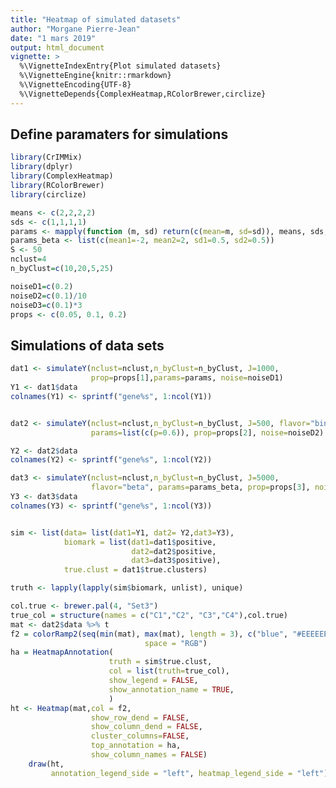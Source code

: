 ```yaml
---
title: "Heatmap of simulated datasets"
author: "Morgane Pierre-Jean"
date: "1 mars 2019"
output: html_document
vignette: >
  %\VignetteIndexEntry{Plot simulated datasets}
  %\VignetteEngine{knitr::rmarkdown}
  %\VignetteEncoding{UTF-8}
  %\VignetteDepends{ComplexHeatmap,RColorBrewer,circlize}
---
```


## Define paramaters for simulations
```r
library(CrIMMix)
library(dplyr)
library(ComplexHeatmap)
library(RColorBrewer)
library(circlize)
```

```r
means <- c(2,2,2,2)
sds <- c(1,1,1,1)
params <- mapply(function (m, sd) return(c(mean=m, sd=sd)), means, sds, SIMPLIFY=FALSE)
params_beta <- list(c(mean1=-2, mean2=2, sd1=0.5, sd2=0.5))
S <- 50
nclust=4
n_byClust=c(10,20,5,25)
```

```r
noiseD1=c(0.2)
noiseD2=c(0.1)/10
noiseD3=c(0.1)*3
props <- c(0.05, 0.1, 0.2)
```

## Simulations of data sets
```r
dat1 <- simulateY(nclust=nclust,n_byClust=n_byClust, J=1000,
                  prop=props[1],params=params, noise=noiseD1)
Y1 <- dat1$data
colnames(Y1) <- sprintf("gene%s", 1:ncol(Y1))


dat2 <- simulateY(nclust=nclust,n_byClust=n_byClust, J=500, flavor="binary",
                  params=list(c(p=0.6)), prop=props[2], noise=noiseD2)

Y2 <- dat2$data
colnames(Y2) <- sprintf("gene%s", 1:ncol(Y2))

dat3 <- simulateY(nclust=nclust,n_byClust=n_byClust, J=5000,
                  flavor="beta", params=params_beta, prop=props[3], noise=noiseD3)
Y3 <- dat3$data
colnames(Y3) <- sprintf("gene%s", 1:ncol(Y3))


sim <- list(data= list(dat1=Y1, dat2= Y2,dat3=Y3),
            biomark = list(dat1=dat1$positive,
                           dat2=dat2$positive, 
                           dat3=dat3$positive),
            true.clust = dat1$true.clusters)

truth <- lapply(lapply(sim$biomark, unlist), unique)

```


```r

col.true <- brewer.pal(4, "Set3")
true_col = structure(names = c("C1","C2", "C3","C4"),col.true)
mat <- dat2$data %>% t
f2 = colorRamp2(seq(min(mat), max(mat), length = 3), c("blue", "#EEEEEE", "red"),
                              space = "RGB")
ha = HeatmapAnnotation(
                      truth = sim$true.clust,
                      col = list(truth=true_col),
                      show_legend = FALSE,
                      show_annotation_name = TRUE,
                      )
ht <- Heatmap(mat,col = f2,
                  show_row_dend = FALSE,
                  show_column_dend = FALSE,
                  cluster_columns=FALSE,
                  top_annotation = ha,
                  show_column_names = FALSE)
    draw(ht,
         annotation_legend_side = "left", heatmap_legend_side = "left")
```

